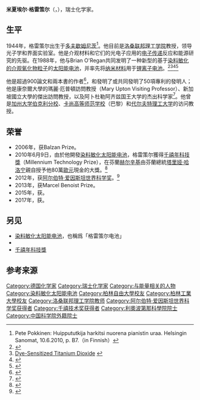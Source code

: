 {{Infobox scientist
| name = 米夏埃尔·格雷策尔<br />（Michael Grätzel）
| image = Michael Grätzel.jpg
| birth_date = {{Birth date and age|1944|5|11|df=y}}
| birth_place = [[萨克森|萨克森]][[多夫歇姆尼茨|多夫歇姆尼茨]]
| death_date =
| death_place =
| residence = [[瑞士|瑞士]]
| nationality = 瑞士
| field =  [[光化学|光化学]] 
| work_institution = [[洛桑联邦理工学院|洛桑联邦理工学院]]
| doctoral_students =
| known_for = [[染料敏化太阳能电池|染料敏化太阳能电池]]
| prizes = [[千禧年科技獎|千禧年科技獎]]（2010年）<br/>{{le|费萨尔国王国际化学奖|King Faisal International Prize}}（2015年）
| religion =
| footnotes =
}}

'''米夏埃尔·格雷策尔'''（{{lang-de|Michael Grätzel}}，{{bd|1944年|5月11日|||catIdx=Grätzel, Michael}}），瑞士化学家。

==生平==
1944年，格雷策尔出生于[[多夫歇姆尼茨|多夫歇姆尼茨]]<ref>Pete Pokkinen: Huippututkija harkitsi nuorena pianistin uraa. Helsingin Sanomat, 10.6.2010, p. B7.（in Finnish）</ref>。他目前是[[洛桑联邦理工学院|洛桑联邦理工学院]]教授，领导光子学和界面实验室。他是介观材料和它们的光电子应用的[[电子传递|电子传递]]反应和能源研究的先驱。在1988年，他与Brian O'Regan共同发明了一种新型的基于[[染料敏化太阳能电池|染料敏化的介观氧化物粒子]]的[[太阳能电池|太阳能电池]]，并率先将[[纳米材料|纳米材料]]用于[[锂离子电池|锂离子电池]]。<ref>{{Cite web |url=http://www.millenniumprize.fi/en/2010-prize/professor-michael-graetzel/ |title=Millenium Technology Prize: PROFESSOR MICHAEL GRÄTZEL: DEVELOPER OF DYE-SENSITIZED SOLAR CELLS |accessdate=2012-01-03 |archive-date=2011-05-26 |archive-url=https://web.archive.org/web/20110526054804/http://www.millenniumprize.fi/en/2010-prize/professor-michael-graetzel/ |dead-url=no }}</ref><ref>[http://www.chem.yale.edu/~cas/tio2.html Dye-Sensitized Titanium Dioxide] {{webarchive|url=https://web.archive.org/web/20101125182805/http://www.chem.yale.edu/~cas/tio2.html |date=2010-11-25 }}</ref><ref name=snaith>{{cite journal|title=Efficiency Enhancements in Solid-State Hybrid Solar Cells via Reduced Charge Recombination and Increased Light Capture|date=2007-11-01|doi=10.1021/nl071656u|journal=Nano Letters|pages=3372–3376|volume=7|issue=11|issn=1530-6984|url=https://doi.org/10.1021/nl071656u|accessdate=2018-04-03|author=Henry J. Snaith, Adam J. Moule, Cédric Klein, Klaus Meerholz, Richard H. Friend, Michael Grätzel}}</ref><ref>{{cite journal|title=Artificial photosynthesis: water cleavage into hydrogen and oxygen by visible light|date=1981-12-01|doi=10.1021/ar00072a003|journal=Accounts of Chemical Research|pages=376–384|volume=14|issue=12|issn=0001-4842|url=https://doi.org/10.1021/ar00072a003|accessdate=2018-04-03|author=Michael Graetzel}}</ref>

他是超過900論文和兩本書的作者<ref name=googlescholar>{{GoogleScholar|id=egcXSiwAAAAJ}}</ref>，和發明了或共同發明了50項專利的發明人{{fact|date=May 2015}}；他是康奈爾大學的瑪麗·厄普頓訪問教授（Mary Upton Visiting Professor）、新加坡國立大學的傑出訪問教授，以及阿卜杜勒阿齐兹国王大学的杰出科学家<ref>{{Cite web |url=http://dsc.kau.edu.sa/Pages-Distinguished-Scientists.aspx |title=存档副本 |access-date=2015-07-08 |archive-date=2019-06-30 |archive-url=https://web.archive.org/web/20190630041249/https://dsc.kau.edu.sa/Pages-Distinguished-Scientists.aspx |dead-url=no }}</ref>。他曾是[[加州大学伯克利分校|加州大学伯克利分校]]、[[卡尚高等师范学校|卡尚高等师范学校]]（巴黎）和[[代尔夫特理工大学|代尔夫特理工大学]]的访问教授。

== 荣誉 ==
* 2006年，获Balzan Prize。
* 2010年6月9日，由於他開發[[染料敏化太阳能电池|染料敏化太阳能电池]]，格雷策尔獲得[[千禧年科技獎|千禧年科技獎]]（Millennium Technology Prize），在芬蘭[[赫尔辛基|赫尔辛基]]由芬蘭總統[[塔里娅·哈洛宁|塔里娅·哈洛宁]]親自授予他80萬[[歐元|歐元]]現金的大獎。<ref>{{cite web  | title =PROFESSOR GRÄTZEL WINS THE 2010 MILLENNIUM TECHNOLOGY GRAND PRIZE FOR DYE-SENSITIZED SOLAR CELLS  | publisher =[[千禧年科技獎|Millennium Technology Prize]]  | date =9 June 2010  | url =http://www.millenniumprize.fi/news/165/111/PROFESSOR-GRaeTZEL-WINS-THE-2010-MILLENNIUM-TECHNOLOGY-GRAND-PRIZE-FOR-DYE-SENSITIZED-SOLAR-CELLS/d,news_en/  | archiveurl =https://web.archive.org/web/20110928141525/http://www.millenniumprize.fi/news/165/111/PROFESSOR-GRaeTZEL-WINS-THE-2010-MILLENNIUM-TECHNOLOGY-GRAND-PRIZE-FOR-DYE-SENSITIZED-SOLAR-CELLS/d,news_en/  | archivedate =2011-09-28  | accessdate =9 June 2010  | dead-url =yes  }}</ref>
* 2012年，获[[阿尔伯特·爱因斯坦世界科学奖|阿尔伯特·爱因斯坦世界科学奖]]。<ref>{{cite web|title=Albert Einstein World Award of Science 2012|url=http://www.consejoculturalmundial.org/winners-science-michaelgratzel.php|accessdate=August 13, 2013|deadurl=yes|archiveurl=https://web.archive.org/web/20131025061728/http://consejoculturalmundial.org/winners-science-michaelgratzel.php|archivedate=2013年10月25日}}</ref>
* 2013年，获Marcel Benoist Prize。
* 2015年，获{{le|费萨尔国王国际化学奖|King Faisal International Prize}}。
* 2017年，获{{le|世界能源奖|World Energy Prize}}。

== 另见 ==
* [[染料敏化太阳能电池|染料敏化太阳能电池]]，也稱爲「格雷策尔电池」
* {{le|光电化学电池|Photoelectrochemical cell}}
* [[千禧年科技獎|千禧年科技獎]]

==参考来源==
{{reflist}}

{{千禧技术奖获得者}}
{{阿尔伯特·爱因斯坦世界科学奖获得者}}
{{中国科学院外籍院士}}

{{DEFAULTSORT:Gratzel, Michael}}
[[Category:德国化学家|Category:德国化学家]]
[[Category:瑞士化学家|Category:瑞士化学家]]
[[Category:与能量相关的人物|Category:与能量相关的人物]]
[[Category:染料敏化太阳能电池|Category:染料敏化太阳能电池]]
[[Category:柏林自由大學校友|Category:柏林自由大學校友]]
[[Category:柏林工業大學校友|Category:柏林工業大學校友]]
[[Category:洛桑联邦理工学院教师|Category:洛桑联邦理工学院教师]]
[[Category:阿尔伯特·爱因斯坦世界科学奖获得者|Category:阿尔伯特·爱因斯坦世界科学奖获得者]]
[[Category:千禧技术奖获得者|Category:千禧技术奖获得者]]
[[Category:利奧波第那科學院院士|Category:利奧波第那科學院院士]]
[[Category:中国科学院外籍院士|Category:中国科学院外籍院士]]